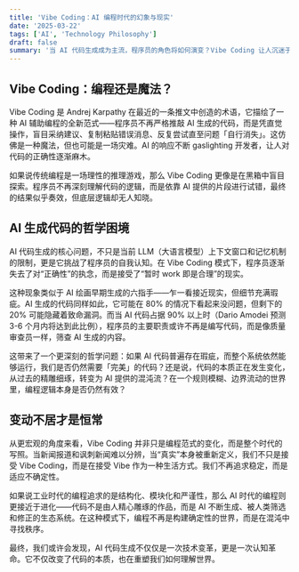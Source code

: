 ```yaml
---
title: 'Vibe Coding：AI 编程时代的幻象与现实'
date: '2025-03-22'
tags: ['AI', 'Technology Philosophy']
draft: false
summary: '当 AI 代码生成成为主流，程序员的角色将如何演变？Vibe Coding 让人沉迷于“魔法”，却也挑战了编程的本质。'
---
```


## Vibe Coding：编程还是魔法？

Vibe Coding 是 Andrej Karpathy 在最近的一条推文中创造的术语，它描绘了一种 AI 辅助编程的全新范式——程序员不再严格推敲 AI 生成的代码，而是凭直觉操作，盲目采纳建议、复制粘贴错误消息、反复尝试直至问题「自行消失」。这仿佛是一种魔法，但也可能是一场灾难。AI 的响应不断 gaslighting 开发者，让人对代码的正确性逐渐麻木。

如果说传统编程是一场理性的推理游戏，那么 Vibe Coding 更像是在黑箱中盲目探索。程序员不再深刻理解代码的逻辑，而是依靠 AI 提供的片段进行试错，最终的结果似乎奏效，但底层逻辑却无人知晓。

## AI 生成代码的哲学困境

AI 代码生成的核心问题，不只是当前 LLM（大语言模型）上下文窗口和记忆机制的限制，更是它挑战了程序员的自我认知。在 Vibe Coding 模式下，程序员逐渐失去了对“正确性”的执念，而是接受了“暂时 work 即是合理”的现实。

这种现象类似于 AI 绘画早期生成的六指手——乍一看接近现实，但细节充满瑕疵。AI 生成的代码同样如此，它可能在 80% 的情况下看起来没问题，但剩下的 20% 可能隐藏着致命漏洞。而当 AI 代码占据 90% 以上时（Dario Amodei 预测 3-6 个月内将达到此比例），程序员的主要职责或许不再是编写代码，而是像质量审查员一样，筛查 AI 生成的内容。

这带来了一个更深刻的哲学问题：如果 AI 代码普遍存在瑕疵，而整个系统依然能够运行，我们是否仍然需要「完美」的代码？还是说，代码的本质正在发生变化，从过去的精雕细琢，转变为 AI 提供的混沌流？在一个规则模糊、边界流动的世界里，编程逻辑本身是否仍然有效？

## 变动不居才是恒常

从更宏观的角度来看，Vibe Coding 并非只是编程范式的变化，而是整个时代的写照。当新闻报道和讽刺新闻难以分辨，当“真实”本身被重新定义，我们不只是接受 Vibe Coding，而是在接受 Vibe 作为一种生活方式。我们不再追求稳定，而是适应不确定性。

如果说工业时代的编程追求的是结构化、模块化和严谨性，那么 AI 时代的编程则更接近于进化——代码不是由人精心雕琢的作品，而是 AI 不断生成、被人类筛选和修正的生态系统。在这种模式下，编程不再是构建确定性的世界，而是在混沌中寻找秩序。

最终，我们或许会发现，AI 代码生成不仅仅是一次技术变革，更是一次认知革命。它不仅改变了代码的本质，也在重塑我们如何理解世界。
